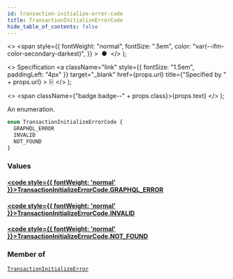 ```yaml
---
id: transaction-initialize-error-code
title: TransactionInitializeErrorCode
hide_table_of_contents: false
---
```


  <>
    <span
      style={{
        fontWeight: "normal",
        fontSize: ".5em",
        color: "var(--ifm-color-secondary-darkest)",
      }}
    >
      &nbsp;●&nbsp;
    </span>
  </>
);

  <>
    Specification
    <a
      className="link"
      style={{ fontSize: "1.5em", paddingLeft: "4px" }}
      target="\_blank"
      href={props.url}
      title={"Specified by " + props.url}
    >
      ⎘
    </a>
  </>
);

  <>
    <span className={"badge badge--" + props.class}>{props.text}</span>
  </>
);

An enumeration.

```graphql
enum TransactionInitializeErrorCode {
  GRAPHQL_ERROR
  INVALID
  NOT_FOUND
}
```

### Values

#### [<code style={{ fontWeight: 'normal' }}>TransactionInitializeErrorCode.<b>GRAPHQL_ERROR</b></code>](#)

>

#### [<code style={{ fontWeight: 'normal' }}>TransactionInitializeErrorCode.<b>INVALID</b></code>](#)

>

#### [<code style={{ fontWeight: 'normal' }}>TransactionInitializeErrorCode.<b>NOT_FOUND</b></code>](#)

>

### Member of

[`TransactionInitializeError`](../../../api-reference/miscellaneous/objects/transaction-initialize-error) <Badge class="secondary" text="object"/>
